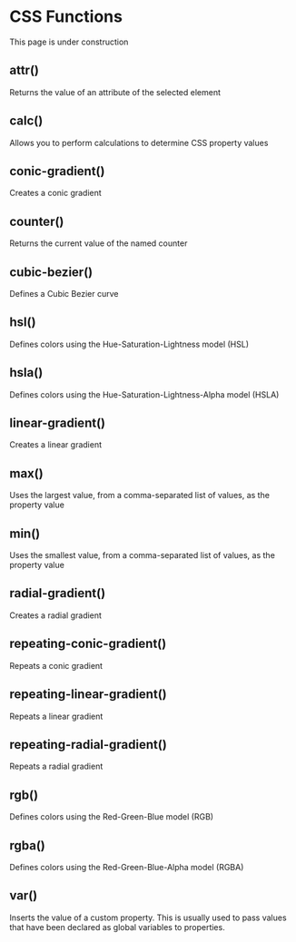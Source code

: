 
# CSS Functions

<Callout type="info">This page is under construction</Callout>

## attr()
Returns the value of an attribute of the selected element

## calc()
Allows you to perform calculations to determine CSS property values

## conic-gradient()
Creates a conic gradient

## counter()
Returns the current value of the named counter

## cubic-bezier()
Defines a Cubic Bezier curve

## hsl()
Defines colors using the Hue-Saturation-Lightness model (HSL)

## hsla()
Defines colors using the Hue-Saturation-Lightness-Alpha model (HSLA)

## linear-gradient()
Creates a linear gradient

## max()
Uses the largest value, from a comma-separated list of values, as the property value

## min()
Uses the smallest value, from a comma-separated list of values, as the property value

## radial-gradient()
Creates a radial gradient

## repeating-conic-gradient()
Repeats a conic gradient

## repeating-linear-gradient()
Repeats a linear gradient

## repeating-radial-gradient()
Repeats a radial gradient

## rgb()
Defines colors using the Red-Green-Blue model (RGB)

## rgba()
Defines colors using the Red-Green-Blue-Alpha model (RGBA)

## var()
Inserts the value of a custom property. This is usually used to pass values that have been declared as global variables to properties.